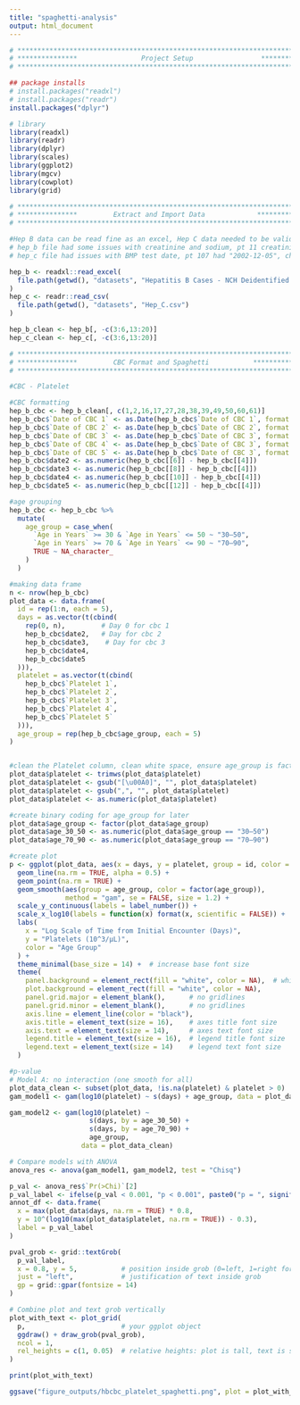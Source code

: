```yaml
---
title: "spaghetti-analysis"
output: html_document
---
```

```r
# **************************************************************************** #
# ***************                Project Setup                 *************** # 
# **************************************************************************** #

## package installs
# install.packages("readxl")
# install.packages("readr")
install.packages("dplyr")

# library
library(readxl)
library(readr)
library(dplyr)
library(scales)
library(ggplot2)
library(mgcv)
library(cowplot)
library(grid)

```

```r
# **************************************************************************** #
# ***************         Extract and Import Data             **************** #                  
# **************************************************************************** #

#Hep B data can be read fine as an excel, Hep C data needed to be validated first: uploaded into Google Drive, then exported as .csv
# hep_b file had some issues with creatinine and sodium, pt 11 creatinine 4 value was 133 and sodium was 5.2, an outlier, and were switched
# hep_c file had issues with BMP test date, pt 107 had "2002-12-05", changed to 2022. pt 120's BMP 5 was also taken on an earlier date than their BMP 2, so it was appropriately adjusted.

hep_b <- readxl::read_excel(
  file.path(getwd(), "datasets", "Hepatitis B Cases - NCH Deidentified.xlsx")
)
hep_c <- readr::read_csv(
  file.path(getwd(), "datasets", "Hep_C.csv")
)

hep_b_clean <- hep_b[, -c(3:6,13:20)]
hep_c_clean <- hep_c[, -c(3:6,13:20)]

```

```r
# **************************************************************************** #
# ***************         CBC Format and Spaghetti           **************** #                  
# **************************************************************************** #

#CBC - Platelet

#CBC formatting
hep_b_cbc <- hep_b_clean[, c(1,2,16,17,27,28,38,39,49,50,60,61)]
hep_b_cbc$`Date of CBC 1` <- as.Date(hep_b_cbc$`Date of CBC 1`, format = "%Y-%m-%d")
hep_b_cbc$`Date of CBC 2` <- as.Date(hep_b_cbc$`Date of CBC 2`, format = "%Y-%m-%d")
hep_b_cbc$`Date of CBC 3` <- as.Date(hep_b_cbc$`Date of CBC 3`, format = "%Y-%m-%d")
hep_b_cbc$`Date of CBC 4` <- as.Date(hep_b_cbc$`Date of CBC 3`, format = "%Y-%m-%d")
hep_b_cbc$`Date of CBC 5` <- as.Date(hep_b_cbc$`Date of CBC 3`, format = "%Y-%m-%d")
hep_b_cbc$date2 <- as.numeric(hep_b_cbc[[6]] - hep_b_cbc[[4]])
hep_b_cbc$date3 <- as.numeric(hep_b_cbc[[8]] - hep_b_cbc[[4]])
hep_b_cbc$date4 <- as.numeric(hep_b_cbc[[10]] - hep_b_cbc[[4]])
hep_b_cbc$date5 <- as.numeric(hep_b_cbc[[12]] - hep_b_cbc[[4]])

#age grouping
hep_b_cbc <- hep_b_cbc %>%
  mutate(
    age_group = case_when(
      `Age in Years` >= 30 & `Age in Years` <= 50 ~ "30–50",
      `Age in Years` >= 70 & `Age in Years` <= 90 ~ "70–90",
      TRUE ~ NA_character_
    )
  )

#making data frame
n <- nrow(hep_b_cbc)
plot_data <- data.frame(
  id = rep(1:n, each = 5),
  days = as.vector(t(cbind(
    rep(0, n),         # Day 0 for cbc 1
    hep_b_cbc$date2,   # Day for cbc 2
    hep_b_cbc$date3,    # Day for cbc 3
    hep_b_cbc$date4,
    hep_b_cbc$date5
  ))),
  platelet = as.vector(t(cbind(
    hep_b_cbc$`Platelet 1`,
    hep_b_cbc$`Platelet 2`,
    hep_b_cbc$`Platelet 3`,
    hep_b_cbc$`Platelet 4`,
    hep_b_cbc$`Platelet 5`
  ))),
  age_group = rep(hep_b_cbc$age_group, each = 5)
)


#clean the Platelet column, clean white space, ensure age_group is factor
plot_data$platelet <- trimws(plot_data$platelet)
plot_data$platelet <- gsub("[\u00A0]", "", plot_data$platelet)
plot_data$platelet <- gsub(",", "", plot_data$platelet)
plot_data$platelet <- as.numeric(plot_data$platelet)

#create binary coding for age_group for later
plot_data$age_group <- factor(plot_data$age_group)
plot_data$age_30_50 <- as.numeric(plot_data$age_group == "30–50")
plot_data$age_70_90 <- as.numeric(plot_data$age_group == "70–90")

#create plot
p <- ggplot(plot_data, aes(x = days, y = platelet, group = id, color = factor(age_group))) +
  geom_line(na.rm = TRUE, alpha = 0.5) +
  geom_point(na.rm = TRUE) +
  geom_smooth(aes(group = age_group, color = factor(age_group)), 
              method = "gam", se = FALSE, size = 1.2) +
  scale_y_continuous(labels = label_number()) +
  scale_x_log10(labels = function(x) format(x, scientific = FALSE)) +
  labs(
    x = "Log Scale of Time from Initial Encounter (Days)",
    y = "Platelets (10^3/µL)",
    color = "Age Group"
  ) +
  theme_minimal(base_size = 14) +  # increase base font size
  theme(
    panel.background = element_rect(fill = "white", color = NA),  # white background
    plot.background = element_rect(fill = "white", color = NA),
    panel.grid.major = element_blank(),      # no gridlines
    panel.grid.minor = element_blank(),      # no gridlines
    axis.line = element_line(color = "black"),
    axis.title = element_text(size = 16),    # axes title font size
    axis.text = element_text(size = 14),     # axes text font size
    legend.title = element_text(size = 16),  # legend title font size
    legend.text = element_text(size = 14)    # legend text font size
  )

#p-value
# Model A: no interaction (one smooth for all)
plot_data_clean <- subset(plot_data, !is.na(platelet) & platelet > 0)
gam_model1 <- gam(log10(platelet) ~ s(days) + age_group, data = plot_data_clean)

gam_model2 <- gam(log10(platelet) ~ 
                    s(days, by = age_30_50) + 
                    s(days, by = age_70_90) + 
                    age_group,
                  data = plot_data_clean)

# Compare models with ANOVA
anova_res <- anova(gam_model1, gam_model2, test = "Chisq")

p_val <- anova_res$`Pr(>Chi)`[2]
p_val_label <- ifelse(p_val < 0.001, "p < 0.001", paste0("p = ", signif(p_val, 3)))
annot_df <- data.frame(
  x = max(plot_data$days, na.rm = TRUE) * 0.8,
  y = 10^(log10(max(plot_data$platelet, na.rm = TRUE)) - 0.3),
  label = p_val_label
)

pval_grob <- grid::textGrob(
  p_val_label,
  x = 0.8, y = 5,           # position inside grob (0=left, 1=right for x; 0=bottom,1=top for y)
  just = "left",            # justification of text inside grob
  gp = grid::gpar(fontsize = 14)
)

# Combine plot and text grob vertically
plot_with_text <- plot_grid(
  p,                        # your ggplot object
  ggdraw() + draw_grob(pval_grob),
  ncol = 1,
  rel_heights = c(1, 0.05)  # relative heights: plot is tall, text is short
)

print(plot_with_text)

ggsave("figure_outputs/hbcbc_platelet_spaghetti.png", plot = plot_with_text, dpi = 300)

```